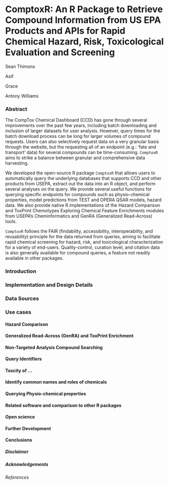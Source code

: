 # ComptoxR: An R Package to Retrieve Compound Information from US EPA Products and APIs for Rapid Chemical Hazard, Risk, Toxicological Evaluation and Screening

Sean Thimons

Asif

Grace

Antony Williams

### Abstract

The CompTox Chemical Dashboard (CCD) has gone through several improvements over the past few years, including batch downloading and inclusion of larger datasets for user analysis. However, query times for the batch download process can be long for larger volumes of compound requests. Users can also selectively request data on a very granular basis through the website, but the requesting all of an endpoint (e.g.: 'fate and transport' data) for several compounds can be time-consuming. `ComptoxR` aims to strike a balance between granular and comprehensive data harvesting.

We developed the open-source R package `ComptoxR` that allows users to automatically query the underlying databases that supports CCD and other products from USEPA, extract out the data into an R object, and perform several analyses on the query. We provide several useful functions for querying specific endpoints for compounds such as physio-chemical properties, model predictions from TEST and OPERA QSAR models, hazard data. We also provide native R implementations of the Hazard Comparison and ToxPrint Chemotypes Exploring Chemical Feature Enrichments modules from USEPA's Cheminformatics and GenRA (Generalized Read-Across) tools.

`ComptoxR` follows the FAIR (findability, accessibility, interoperability, and reusability) principle for the data returned from queries, aiming to facilitate rapid chemical screening for hazard, risk, and toxicological characterization for a variety of end-users. Quality-control, curation level, and citation data is also generally available for compound queries, a feature not readily available in other packages.

### Introduction

### Implementation and Design Details

### Data Sources

### Use cases

#### Hazard Comparison

#### Generalized Read-Across (GenRA) and ToxPrint Enrichment

#### Non-Targeted Analysis Compound Searching

#### Query Identifiers

#### Toxcity of ...

#### Identify common names and roles of chemicals

#### Querying Physio-chemical properties

#### Related software and comparison to other R packages

#### Open science

#### Further Development

#### Conclusions

##### Disclaimer

##### Acknowledgements

###### References
